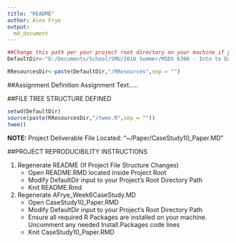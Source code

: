 ```yaml
---
title: "README"
author: Alex Frye
output: 
  md_document
---
```


```r
##Change this path per your project root directory on your machine if you wish to regen the README.html file
DefaultDir<-"D:/Documents/School/SMU/2016 Summer/MSDS 6306 - Into to Data Science/Assignments/Week 10/MSDS6306_CaseStudy10_Afrye_CBoomhower"

RResourcesDir<-paste(DefaultDir,"/RResources",sep = "")
```

##Assignment Definition
Assignment Text.....


##FILE TREE STRUCTURE DEFINED
```r
setwd(DefaultDir)
source(paste(RResourcesDir,"/twee.R",sep = ""))
twee()
```

**NOTE:** Project Deliverable File Located: "~/Paper/CaseStudy10_Paper.MD"

##PROJECT REPRODUCIBILITY INSTRUCTIONS

1. Regenerate README (If Project File Structure Changes)
    + Open README.RMD located inside Project Root
    + Modify DefaultDir input to your Project's Root Directory Path
    + Knit README.Rmd
2. Regenerate AFrye_Week6CaseStudy.MD
    + Open CaseStudy10_Paper.RMD
    + Modify DefaultDir input to your Project's Root Directory Path
    + Ensure all required R Packages are installed on your machine. Uncomment any needed Install.Packages code lines
    + Knit CaseStudy10_Paper.RMD
